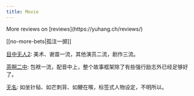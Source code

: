 ```yaml
---
title: Movie
---
```


<Aside>
    More reviews on [reviews](https://yuhang.ch/reviews/)
</Aside>

[[no-more-bets|孤注一掷]]

[目中无人2](): 美术、谢苗一流，其他演员二流，剧作三流。

[茶啊二中](): 包袱一流，配音中上，整个故事框架除了有些强行励志外已经足够好了。

[无名](): 如坐针毡、如芒刺背、如鲠在喉，标签式人物设定，不明所以。